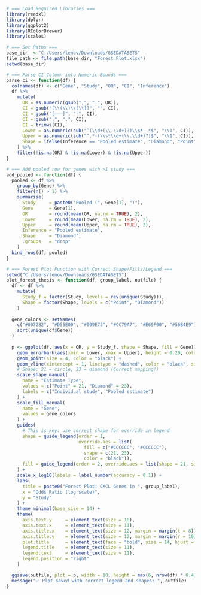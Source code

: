 ```{r}
# === Load Required Libraries ===
library(readxl)
library(dplyr)
library(ggplot2)
library(RColorBrewer)
library(scales)

# === Set Paths ===
base_dir  <-"C:/Users/lenov/Downloads/GSEDATASETS"
file_path <- file.path(base_dir, "Forest_Plot.xlsx")
setwd(base_dir)

# === Parse CI Column into Numeric Bounds ===
parse_ci <- function(df) {
  colnames(df) <- c("Gene", "Study", "OR", "CI", "Inference")
  df %>%
    mutate(
      OR = as.numeric(gsub(",", ".", OR)),
      CI = gsub("[\\(\\)\\[\\]]", "", CI),
      CI = gsub("[–−—]", "-", CI),
      CI = gsub(",", ".", CI),
      CI = trimws(CI),
      Lower = as.numeric(sub("^(\\d+(\\.\\d+)?)\\s*-.*$", "\\1", CI)),
      Upper = as.numeric(sub("^.*-(\\s*\\d+(\\.\\d+)?)$", "\\1", CI)),
      Shape = ifelse(Inference == "Pooled estimate", "Diamond", "Point")
    ) %>%
    filter(!is.na(OR) & !is.na(Lower) & !is.na(Upper))
}

# === Add pooled row for genes with >1 study ===
add_pooled <- function(df) {
  pooled <- df %>%
    group_by(Gene) %>%
    filter(n() > 1) %>%
    summarise(
      Study     = paste0("Pooled (", Gene[1], ")"),
      Gene      = Gene[1],
      OR        = round(mean(OR, na.rm = TRUE), 2),
      Lower     = round(mean(Lower, na.rm = TRUE), 2),
      Upper     = round(mean(Upper, na.rm = TRUE), 2),
      Inference = "Pooled estimate",
      Shape     = "Diamond",
      .groups   = "drop"
    )
  bind_rows(df, pooled)
}

# === Forest Plot Function with Correct Shape/Fills/Legend ===
setwd("C:/Users/lenov/Downloads/GSEDATASETS")
plot_forest_thesis <- function(df, group_label, outfile) {
  df <- df %>%
    mutate(
      Study_f = factor(Study, levels = rev(unique(Study))),
      Shape = factor(Shape, levels = c("Point", "Diamond"))
    )
 
  gene_colors <- setNames(
    c("#0072B2", "#D55E00", "#009E73", "#CC79A7", "#E69F00", "#56B4E9"),
    sort(unique(df$Gene))
  )
 
  p <- ggplot(df, aes(x = OR, y = Study_f, shape = Shape, fill = Gene)) +
    geom_errorbarh(aes(xmin = Lower, xmax = Upper), height = 0.20, color = "black", size = 0.5) +
    geom_point(size = 4, color = "black") +
    geom_vline(xintercept = 1, linetype = "dashed", color = "black", size = 0.5) +
    # Shape: 21 = circle, 23 = diamond (Correct mapping!)
    scale_shape_manual(
      name = "Estimate Type",
      values = c("Point" = 21, "Diamond" = 23),
      labels = c("Individual study", "Pooled estimate")
    ) +
    scale_fill_manual(
      name = "Gene",
      values = gene_colors
    ) +
    guides(
      # This is key: use correct shape for override in legend
      shape = guide_legend(order = 1,
                           override.aes = list(
                             fill = c("#CCCCCC", "#CCCCCC"),
                             shape = c(21, 23),
                             color = "black")),
      fill = guide_legend(order = 2, override.aes = list(shape = 21, size = 5, color = "black"))
    ) +
    scale_x_log10(labels = label_number(accuracy = 0.1)) +
    labs(
      title = paste0("Forest Plot: CXCL Genes in ", group_label),
      x = "Odds Ratio (log scale)",
      y = "Study"
    ) +
    theme_minimal(base_size = 14) +
    theme(
      axis.text.y     = element_text(size = 10),
      axis.text.x     = element_text(size = 11),
      axis.title.x    = element_text(size = 12, margin = margin(t = 8)),
      axis.title.y    = element_text(size = 12, margin = margin(r = 10)),
      plot.title      = element_text(face = "bold", size = 14, hjust = 0.5, margin = margin(b = 8)),
      legend.title    = element_text(size = 11),
      legend.text     = element_text(size = 11),
      legend.position = "right"
    )

  ggsave(outfile, plot = p, width = 10, height = max(6, nrow(df) * 0.4), dpi = 300, bg = "white")
  message("✅ Plot saved with correct legend and shapes: ", outfile)
}
```

